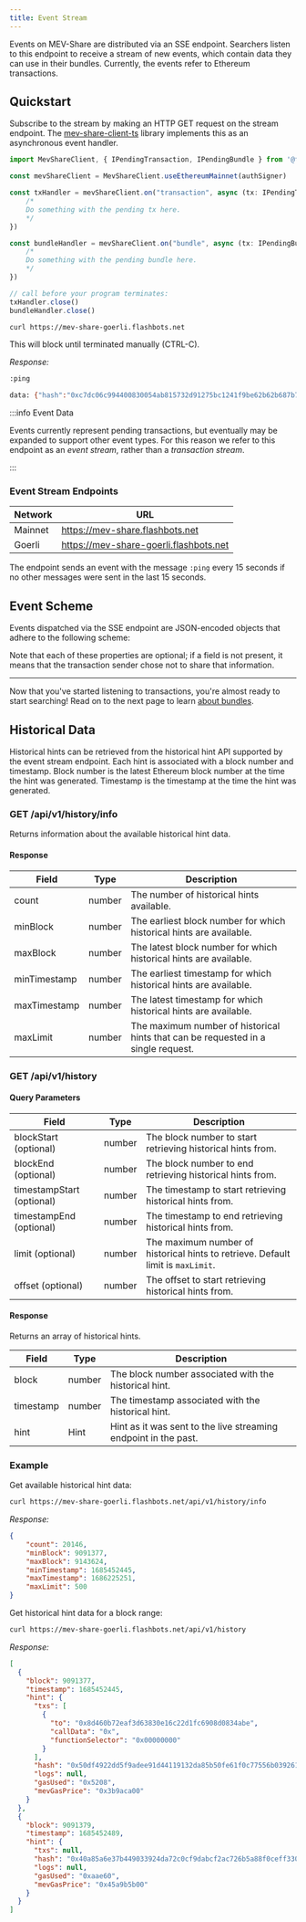 ```yaml
---
title: Event Stream
---
```



Events on MEV-Share are distributed via an SSE endpoint. Searchers listen to this endpoint to receive a stream of new events, which contain data they can use in their bundles. Currently, the events refer to Ethereum transactions.

## Quickstart

Subscribe to the stream by making an HTTP GET request on the stream endpoint. The [mev-share-client-ts](https://npmjs.com/@flashbots/mev-share-client) library implements this as an asynchronous event handler.

<Tabs>
<TabItem value="ts" label="mev-share-client-ts">

```typescript
import MevShareClient, { IPendingTransaction, IPendingBundle } from '@flashbots/mev-share-client'

const mevShareClient = MevShareClient.useEthereumMainnet(authSigner)

const txHandler = mevShareClient.on("transaction", async (tx: IPendingTransaction) => {
    /*
    Do something with the pending tx here.
    */
})

const bundleHandler = mevShareClient.on("bundle", async (tx: IPendingBundle) => {
    /*
    Do something with the pending bundle here.
    */
})

// call before your program terminates:
txHandler.close()
bundleHandler.close()
```

</TabItem>
<TabItem value="sh" label="curl">

```bash
curl https://mev-share-goerli.flashbots.net
```

This will block until terminated manually (CTRL-C).

_Response:_

```bash
:ping

data: {"hash":"0xc7dc06c994400830054ab815732d91275bc1241f9be62b62b687b7882f19b8d4","logs":null,"txs":[{"to":"0x0000c335bc9d5d1af0402cad63fa7f258363d71a","functionSelector":"0x696d2073","callData":"0x696d20736861726969696969696e67"}]}
```

</TabItem>
</Tabs>

:::info Event Data

Events currently represent pending transactions, but eventually may be expanded to support other event types. For this reason we refer to this endpoint as an _event stream_, rather than a _transaction stream_.

:::

### Event Stream Endpoints

| Network | URL |
|-|-|
| Mainnet | https://mev-share.flashbots.net |
| Goerli | https://mev-share-goerli.flashbots.net |

The endpoint sends an event with the message `:ping` every 15 seconds if no other messages were sent in the last 15 seconds.

## Event Scheme

Events dispatched via the SSE endpoint are JSON-encoded objects that adhere to the following scheme:

<StreamEvent />

Note that each of these properties are optional; if a field is not present, it means that the transaction sender chose not to share that information.

---

Now that you've started listening to transactions, you're almost ready to start searching! Read on to the next page to learn [about bundles](/flashbots-mev-share/searchers/understanding-bundles).


## Historical Data

Historical hints can be retrieved from the historical hint API supported by the event stream endpoint.
Each hint is associated with a block number and timestamp. Block number is the latest Ethereum block number at the time the hint was generated.
Timestamp is the timestamp at the time the hint was generated.

### GET /api/v1/history/info

Returns information about the available historical hint data.

#### Response

| Field | Type | Description |
|-|-|-|
| count | number | The number of historical hints available. |
| minBlock | number | The earliest block number for which historical hints are available. |
| maxBlock | number | The latest block number for which historical hints are available. |
| minTimestamp | number | The earliest timestamp for which historical hints are available. |
| maxTimestamp | number | The latest timestamp for which historical hints are available. |
| maxLimit | number | The maximum number of historical hints that can be requested in a single request. |


### GET /api/v1/history

#### Query Parameters

| Field | Type | Description |
|-|-|-|
| blockStart (optional) | number | The block number to start retrieving historical hints from. |
| blockEnd (optional) | number | The block number to end retrieving historical hints from. |
| timestampStart (optional) | number | The timestamp to start retrieving historical hints from. |
| timestampEnd (optional) | number | The timestamp to end retrieving historical hints from. |
| limit (optional) | number | The maximum number of historical hints to retrieve. Default limit is `maxLimit`. |
| offset (optional) | number | The offset to start retrieving historical hints from. |

#### Response

Returns an array of historical hints.

| Field | Type | Description |
|-|-|-|
| block | number | The block number associated with the historical hint. |
| timestamp | number | The timestamp associated with the historical hint. |
| hint | Hint | Hint as it was sent to the live streaming endpoint in the past. |


### Example

<Tabs>
<TabItem value="sh" label="curl">
Get available historical hint data:

```bash
curl https://mev-share-goerli.flashbots.net/api/v1/history/info
```

_Response:_

```json
{
    "count": 20146,
    "minBlock": 9091377,
    "maxBlock": 9143624,
    "minTimestamp": 1685452445,
    "maxTimestamp": 1686225251,
    "maxLimit": 500
}
```

Get historical hint data for a block range:

```bash
curl https://mev-share-goerli.flashbots.net/api/v1/history
```

_Response:_

```json
[
  {
    "block": 9091377,
    "timestamp": 1685452445,
    "hint": {
      "txs": [
        {
          "to": "0x8d460b72eaf3d63830e16c22d1fc6908d0834abe",
          "callData": "0x",
          "functionSelector": "0x00000000"
        }
      ],
      "hash": "0x50df4922dd5f9adee91d44119132da85b50fe61f0c77556b039261f7828e1794",
      "logs": null,
      "gasUsed": "0x5208",
      "mevGasPrice": "0x3b9aca00"
    }
  },
  {
    "block": 9091379,
    "timestamp": 1685452489,
    "hint": {
      "txs": null,
      "hash": "0x40a85a6e37b449033924da72c0cf9dabcf2ac726b5a88f0ceff330f11bd01913",
      "logs": null,
      "gasUsed": "0xaae60",
      "mevGasPrice": "0x45a9b5b00"
    }
  }
]
```
</TabItem>
</Tabs>
